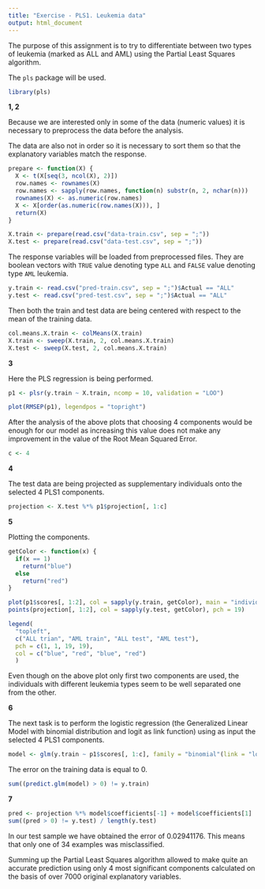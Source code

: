 ```yaml
---
title: "Exercise - PLS1. Leukemia data"
output: html_document
---
```


The purpose of this assignment is to try to differentiate between two types of leukemia (marked as ALL and AML) using the Partial Least Squares algorithm.

The `pls` package will be used.

```r
library(pls)
```

**1, 2** 

Because we are interested only in some of the data (numeric values) it is necessary to preprocess the data before the analysis. 

The data are also not in order so it is necessary to sort them so that the explanatory variables match the response.

```r
prepare <- function(X) {
  X <- t(X[seq(3, ncol(X), 2)])
  row.names <- rownames(X)
  row.names <- sapply(row.names, function(n) substr(n, 2, nchar(n)))
  rownames(X) <- as.numeric(row.names)
  X <- X[order(as.numeric(row.names(X))), ]
  return(X)
}

X.train <- prepare(read.csv("data-train.csv", sep = ";"))
X.test <- prepare(read.csv("data-test.csv", sep = ";"))
```

The response variables will be loaded from preprocessed files. They are boolean vectors with `TRUE` value denoting type `ALL` and `FALSE` value denoting type `AML` leukemia.

```r
y.train <- read.csv("pred-train.csv", sep = ";")$Actual == "ALL"
y.test <- read.csv("pred-test.csv", sep = ";")$Actual == "ALL"
``` 

Then both the train and test data are being centered with respect to the mean of the training data.

```r
col.means.X.train <- colMeans(X.train)
X.train <- sweep(X.train, 2, col.means.X.train)
X.test <- sweep(X.test, 2, col.means.X.train)
```

**3**

Here the PLS regression is being performed. 

```r
p1 <- plsr(y.train ~ X.train, ncomp = 10, validation = "LOO")
```

```r
plot(RMSEP(p1), legendpos = "topright")
```

After the analysis of the above plots that choosing 4 components would be enough for our model as increasing this value does not make any improvement in the value of the Root Mean Squared Error.

```r
c <- 4
```

**4**

The test data are being projected as supplementary individuals onto the selected 4 PLS1 components.

```r
projection <- X.test %*% p1$projection[, 1:c]
```

**5**

Plotting the components.

```r
getColor <- function(x) {
  if(x == 1) 
    return("blue")
  else
    return("red")
}

plot(p1$scores[, 1:2], col = sapply(y.train, getColor), main = "individuals in the plane of the two first PLS1 components")
points(projection[, 1:2], col = sapply(y.test, getColor), pch = 19)

legend(
  "topleft",
  c("ALL trian", "AML train", "ALL test", "AML test"),
  pch = c(1, 1, 19, 19),
  col = c("blue", "red", "blue", "red")
  )
```

Even though on the above plot only first two components are used, the individuals with different leukemia types seem to be well separated one from the other. 

**6**

The next task is to perform the logistic regression (the Generalized Linear Model with binomial distribution and logit as link function) using as input the selected 4 PLS1 components.

```r
model <- glm(y.train ~ p1$scores[, 1:c], family = "binomial"(link = "logit"))
```

The error on the training data is equal to 0.

```r
sum((predict.glm(model) > 0) != y.train)
```

**7**

```r
pred <- projection %*% model$coefficients[-1] + model$coefficients[1]
sum((pred > 0) != y.test) / length(y.test)
```

In our test sample we have obtained the error of 0.02941176. This means that only one of 34 examples was misclassified.

Summing up the Partial Least Squares algorithm allowed to make quite an accurate prediction using only 4 most significant components calculated on the basis of over 7000 original explanatory variables.
